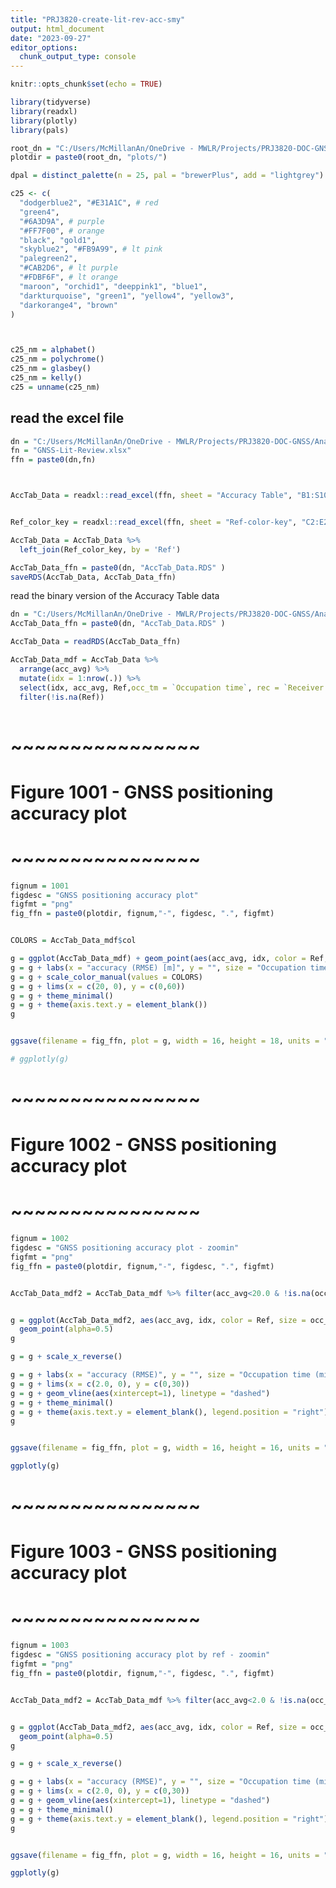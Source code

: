 ---
title: "PRJ3820-create-lit-rev-acc-smy"
output: html_document
date: "2023-09-27"
editor_options: 
  chunk_output_type: console
---

```{r setup, include=FALSE}
knitr::opts_chunk$set(echo = TRUE)
```


```{r cars}

library(tidyverse)
library(readxl)
library(plotly)
library(pals)

root_dn = "C:/Users/McMillanAn/OneDrive - MWLR/Projects/PRJ3820-DOC-GNSS/"
plotdir = paste0(root_dn, "plots/")

dpal = distinct_palette(n = 25, pal = "brewerPlus", add = "lightgrey")

c25 <- c(
  "dodgerblue2", "#E31A1C", # red
  "green4",
  "#6A3D9A", # purple
  "#FF7F00", # orange
  "black", "gold1",
  "skyblue2", "#FB9A99", # lt pink
  "palegreen2",
  "#CAB2D6", # lt purple
  "#FDBF6F", # lt orange
  "maroon", "orchid1", "deeppink1", "blue1", 
  "darkturquoise", "green1", "yellow4", "yellow3",
  "darkorange4", "brown"
)



c25_nm = alphabet()
c25_nm = polychrome()
c25_nm = glasbey()
c25_nm = kelly()
c25 = unname(c25_nm)


```

## read the excel file



```{r pressure, echo=FALSE}


dn = "C:/Users/McMillanAn/OneDrive - MWLR/Projects/PRJ3820-DOC-GNSS/Analysis/"
fn = "GNSS-Lit-Review.xlsx"
ffn = paste0(dn,fn)



AccTab_Data = readxl::read_excel(ffn, sheet = "Accuracy Table", "B1:S100")


Ref_color_key = readxl::read_excel(ffn, sheet = "Ref-color-key", "C2:E21")

AccTab_Data = AccTab_Data %>% 
  left_join(Ref_color_key, by = 'Ref')

AccTab_Data_ffn = paste0(dn, "AccTab_Data.RDS" )
saveRDS(AccTab_Data, AccTab_Data_ffn)

```


read the binary version of the Accuracy Table data

```{r}

dn = "C:/Users/McMillanAn/OneDrive - MWLR/Projects/PRJ3820-DOC-GNSS/Analysis/"
AccTab_Data_ffn = paste0(dn, "AccTab_Data.RDS" )

AccTab_Data = readRDS(AccTab_Data_ffn)

AccTab_Data_mdf = AccTab_Data %>% 
  arrange(acc_avg) %>% 
  mutate(idx = 1:nrow(.)) %>% 
  select(idx, acc_avg, Ref,occ_tm = `Occupation time`, rec = `Receiver Make/Model`, col =  colhex) %>% 
  filter(!is.na(Ref))
  


```




# ~~~~~~~~~~~~~~~~ #
# Figure 1001 - GNSS positioning accuracy plot
# ~~~~~~~~~~~~~~~~ #

```{r}

fignum = 1001
figdesc = "GNSS positioning accuracy plot"
figfmt = "png"
fig_ffn = paste0(plotdir, fignum,"-", figdesc, ".", figfmt)


COLORS = AccTab_Data_mdf$col

g = ggplot(AccTab_Data_mdf) + geom_point(aes(acc_avg, idx, color = Ref, size = occ_tm), alpha=0.5) + scale_x_reverse()
g = g + labs(x = "accuracy (RMSE) [m]", y = "", size = "Occupation time [min]", color = "Reference")
g = g + scale_color_manual(values = COLORS)
g = g + lims(x = c(20, 0), y = c(0,60))
g = g + theme_minimal()
g = g + theme(axis.text.y = element_blank())
g


ggsave(filename = fig_ffn, plot = g, width = 16, height = 18, units = "cm", bg = "white")

# ggplotly(g)

```





# ~~~~~~~~~~~~~~~~ #
# Figure 1002 - GNSS positioning accuracy plot
# ~~~~~~~~~~~~~~~~ #

```{r}

fignum = 1002
figdesc = "GNSS positioning accuracy plot - zoomin"
figfmt = "png"
fig_ffn = paste0(plotdir, fignum,"-", figdesc, ".", figfmt)


AccTab_Data_mdf2 = AccTab_Data_mdf %>% filter(acc_avg<20.0 & !is.na(occ_tm))


g = ggplot(AccTab_Data_mdf2, aes(acc_avg, idx, color = Ref, size = occ_tm)) + 
  geom_point(alpha=0.5) 
g

g = g + scale_x_reverse()

g = g + labs(x = "accuracy (RMSE)", y = "", size = "Occupation time (min)", color = "Receiver Type")
g = g + lims(x = c(2.0, 0), y = c(0,30))
g = g + geom_vline(aes(xintercept=1), linetype = "dashed")
g = g + theme_minimal()
g = g + theme(axis.text.y = element_blank(), legend.position = "right")
g


ggsave(filename = fig_ffn, plot = g, width = 16, height = 16, units = "cm", bg = "white")

ggplotly(g)

```



# ~~~~~~~~~~~~~~~~ #
# Figure 1003 - GNSS positioning accuracy plot
# ~~~~~~~~~~~~~~~~ #

```{r}

fignum = 1003
figdesc = "GNSS positioning accuracy plot by ref - zoomin"
figfmt = "png"
fig_ffn = paste0(plotdir, fignum,"-", figdesc, ".", figfmt)


AccTab_Data_mdf2 = AccTab_Data_mdf %>% filter(acc_avg<2.0 & !is.na(occ_tm))


g = ggplot(AccTab_Data_mdf2, aes(acc_avg, idx, color = Ref, size = occ_tm)) + 
  geom_point(alpha=0.5) 
g

g = g + scale_x_reverse()

g = g + labs(x = "accuracy (RMSE)", y = "", size = "Occupation time (min)", color = "Reference")
g = g + lims(x = c(2.0, 0), y = c(0,30))
g = g + geom_vline(aes(xintercept=1), linetype = "dashed")
g = g + theme_minimal()
g = g + theme(axis.text.y = element_blank(), legend.position = "right")
g


ggsave(filename = fig_ffn, plot = g, width = 16, height = 16, units = "cm", bg = "white")

ggplotly(g)

```



